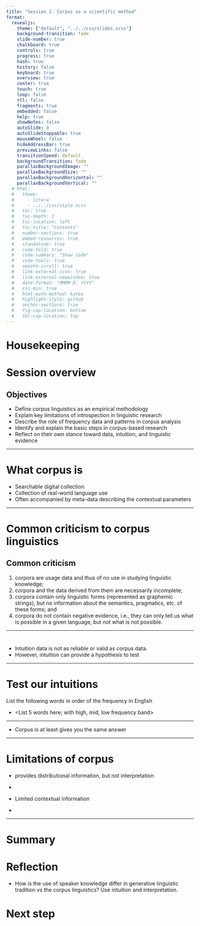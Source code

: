 ```yaml
---
title: "Session 2: Corpus as a scientific method"
format: 
  revealjs:
    theme: ["default", "../../css/slides.scss"]
    background-transition: fade
    slide-number: true
    chalkboard: true
    controls: true
    progress: true
    hash: true
    history: false
    keyboard: true
    overview: true
    center: true
    touch: true
    loop: false
    rtl: false
    fragments: true
    embedded: false
    help: true
    showNotes: false
    autoSlide: 0
    autoSlideStoppable: true
    mouseWheel: false
    hideAddressBar: true
    previewLinks: false
    transitionSpeed: default
    backgroundTransition: fade
    parallaxBackgroundImage: ""
    parallaxBackgroundSize: ""
    parallaxBackgroundHorizontal: ""
    parallaxBackgroundVertical: ""
  # html:
  #   theme: 
  #     - litera
  #     - ../../css/style.scss
  #   toc: true
  #   toc-depth: 3
  #   toc-location: left
  #   toc-title: "Contents"
  #   number-sections: true
  #   embed-resources: true
  #   standalone: true
  #   code-fold: true
  #   code-summary: "Show code"
  #   code-tools: true
  #   smooth-scroll: true
  #   link-external-icon: true
  #   link-external-newwindow: true
  #   date-format: "MMMM D, YYYY"
  #   css-min: true
  #   html-math-method: katex
  #   highlight-style: github
  #   anchor-sections: true
  #   fig-cap-location: bottom
  #   tbl-cap-location: top
---
```


# Housekeeping


# Session overview


## Objectives

- Define corpus linguistics as an empirical methodology
- Explain key limitations of introspection in linguistic research
- Describe the role of frequency data and patterns in corpus analysis
- Identify and explain the basic steps in corpus-based research
- Reflect on their own stance toward data, intuition, and linguistic evidence

---

# What corpus is

- Searchable digital collection
- Collection of real-world language use
- Often accompanied by meta-data describing the contextual parameters


---

# Common criticism to corpus linguistics

## Common criticism

1. corpora are usage data and thus of no use in studying linguistic knowledge;  
2. corpora and the data derived from them are necessarily incomplete;
3. corpora contain only linguistic forms (represented as graphemic strings), but no information about the semantics, pragmatics, etc. of these forms; and  
4. corpora do not contain negative evidence, i.e., they can only tell us what is possible in a given language, but not what is not possible.

---

# 

- Intuition data is not as reliable or valid as corpus data.
- However, intuition can provide a hypothesis to test


---

# Test our intuitions

List the following words in order of the frequency in English


- <List 5 words here; with high, mid, low frequency band>

---

- Corpus is at least gives you the same answer


---

# Limitations of corpus

- provides distributional information, but not interpretation

- 

- Limited contextual information

- 


---

# Summary


# Reflection

- How is the use of speaker knowledge differ in generative linguistic tradition vs the corpus linguistics? Use intuition and interpretation.



# Next step